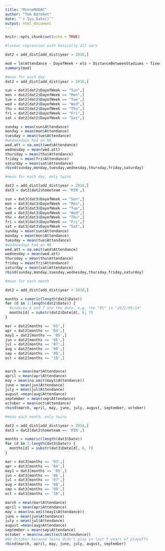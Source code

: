 ---
title: "MinneMUDAC"
author: "Tom Bareket"
date: "`r Sys.Date()`"
output: html_document
---

```{r setup, include=FALSE}
knitr::opts_chunk$set(echo = TRUE)
```

```{r}
#linear regression with basically all vars

dat2 = add_dist[add_dist$year > 2018,]

mod = lm(Attendance ~ DayofWeek + elo + DistanceBetweenStadiums + fixed_roof + retractable_roof + HistoricalAvgHrlyTemp + DayNight, data = dat2)
summary(mod)
```

```{r}
#mean for each day
dat2 = add_dist[add_dist$year > 2018,]

sun = dat2[dat2$DayofWeek == "Sun",]
mon = dat2[dat2$DayofWeek == "Mon",]
tue = dat2[dat2$DayofWeek == "Tue",]
wed = dat2[dat2$DayofWeek == "Wed",]
thu = dat2[dat2$DayofWeek == "Thu",]
fri = dat2[dat2$DayofWeek == "Fri",]
sat = dat2[dat2$DayofWeek == "Sat",]

sunday = mean(sun$Attendance)
monday = mean(mon$Attendance)
tuesday = mean(tue$Attendance)
#wednesdays had an NA
wed.att = na.omit(wed$Attendance)
wednesday = mean(wed.att)
thursday = mean(thu$Attendance)
friday = mean(fri$Attendance)
saturday = mean(sat$Attendance)
rbind(sunday,monday,tuesday,wednesday,thursday,friday,saturday)
```

```{r}
#mean for each day, only twins

dat2 = add_dist[add_dist$year > 2018,]
dat3 = dat2[dat2$hometeam == 'MIN',]

sun = dat3[dat3$DayofWeek == "Sun",]
mon = dat3[dat3$DayofWeek == "Mon",]
tue = dat3[dat3$DayofWeek == "Tue",]
wed = dat3[dat3$DayofWeek == "Wed",]
thu = dat3[dat3$DayofWeek == "Thu",]
fri = dat3[dat3$DayofWeek == "Fri",]
sat = dat3[dat3$DayofWeek == "Sat",]
sunday = mean(sun$Attendance)
monday = mean(mon$Attendance)
tuesday = mean(tue$Attendance)
#wednesdays had an NA
wed.att = na.omit(wed$Attendance)
wednesday = mean(wed.att)
thursday = mean(thu$Attendance)
friday = mean(fri$Attendance)
saturday = mean(sat$Attendance)
rbind(sunday,monday,tuesday,wednesday,thursday,friday,saturday)
```

```{r}
#mean for each month

dat2 = add_dist[add_dist$year > 2018,]

months = numeric(length(dat2$Date))
for (d in 1:length(dat2$Date)) {
  #indices 6 and 7 are the date, e.g. the "05" in "2021/05/14"
  months[d] = substr(dat2$Date[d], 6, 7)
}

mar = dat2[months == '03',]
apr = dat2[months == '04',]
may1 = dat2[months == '05',]
jun = dat2[months == '06',]
jul = dat2[months == '07',]
aug = dat2[months == '08',]
sep = dat2[months == '09',]
oct = dat2[months == '10',]


march = mean(mar$Attendance)
april = mean(apr$Attendance)
may = mean(na.omit(may1$Attendance))
june = mean(jun$Attendance)
july = mean(jul$Attendance)
august =mean(aug$Attendance)
september = mean(sep$Attendance)
october = mean(oct$Attendance)
rbind(march, april, may, june, july, august, september, october)
```

```{r}
#mean each month, only twins

dat2 = add_dist[add_dist$year > 2018,]
dat3 = dat2[dat2$hometeam == 'MIN',]

months = numeric(length(dat3$Date))
for (d in 1:length(dat3$Date)) {
  months[d] = substr(dat3$Date[d], 6, 7)
}

mar = dat3[months == '03',]
apr = dat3[months == '04',]
may1 = dat3[months == '05',]
jun = dat3[months == '06',]
jul = dat3[months == '07',]
aug = dat3[months == '08',]
sep = dat3[months == '09',]
oct = dat3[months == '10',]

march = mean(mar$Attendance)
april = mean(apr$Attendance)
may = mean(na.omit(may1$Attendance))
june = mean(jun$Attendance)
july = mean(jul$Attendance)
august =mean(aug$Attendance)
september = mean(sep$Attendance)
october = mean(na.omit(oct$Attendance))
#No October because Twins didn't play in last 5 years of playoffs
rbind(march, april, may, june, july, august, september)
```

